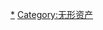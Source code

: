 {{Commonscat|Masterpieces of the Oral and Intangible Heritage of Humanity}}
{{catmore|非物质文化遗产}}
[[Category:文化遗产|*]]
[[Category:无形资产|Category:无形资产]]